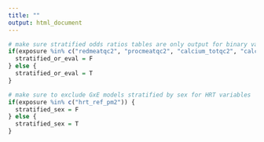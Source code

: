 ```yaml
---
title: ""
output: html_document
---
```


``` r
# make sure stratified odds ratios tables are only output for binary variables (exclude Q4)
if(exposure %in% c("redmeatqc2", "procmeatqc2", "calcium_totqc2", "calcium_dietqc2", "folate_dietqc2", "folate_totqc2", "fruitqc2", "vegetableqc2", "fiberqc2", "bmi5", "redmeatqcm_v2")) {
  stratified_or_eval = F
} else {
  stratified_or_eval = T
}

# make sure to exclude GxE models stratified by sex for HRT variables
if(exposure %in% c("hrt_ref_pm2")) {
  stratified_sex = F
} else {
  stratified_sex = T
}
```


<!-- ``` {r, results = 'asis'} -->
<!-- cat(paste0("## ", snp, " {.tabset}"), collapse = '\n') -->
<!-- ``` -->


<!-- ```{r, results = 'asis',  eval = stratified_sex} -->
<!-- cat(paste0("### GxE stratified by sex"), collapse = '\n') -->

<!-- rawHTML <- paste(readLines(glue("{path}/output/posthoc/gxe_models_{exposure}_{hrc_version}_{snp}_dose_{glue_collapse(sort(covariates), sep = '_')}_stratified_by_sex.html"))) -->
<!-- cat(paste(rawHTML, collapse = "\n"), "\n") -->
<!-- ``` -->


<!-- ```{r, results = 'asis',  eval = stratified_sex} -->
<!-- cat(paste0("### GxE stratified by tumor site"), collapse = '\n') -->

<!-- rawHTML <- paste(readLines(glue("{path}/output/posthoc/gxe_models_{exposure}_{hrc_version}_{snp}_dose_{glue_collapse(sort(covariates), sep = '_')}_stratified_by_cancer_site_sum2.html"))) -->
<!-- cat(paste(rawHTML, collapse = "\n"), "\n") -->
<!-- ``` -->


<!-- ```{r, results = 'asis',  eval = stratified_sex} -->
<!-- cat(paste0("### GxE stratified by study design"), collapse = '\n') -->

<!-- rawHTML <- paste(readLines(glue("{path}/output/posthoc/gxe_models_{exposure}_{hrc_version}_{snp}_dose_{glue_collapse(sort(covariates), sep = '_')}_stratified_by_study_design.html"))) -->
<!-- cat(paste(rawHTML, collapse = "\n"), "\n") -->
<!-- ``` -->


<!-- NO INCLUDE UNLESS REQUESTED -->
<!-- NO INCLUDE UNLESS REQUESTED -->
<!-- NO INCLUDE UNLESS REQUESTED -->
<!-- ```{r, results = 'asis',  eval = stratified_sex} -->
<!-- cat(paste0("### GxE by covariate sets"), collapse = '\n') -->

<!-- rawHTML <- paste(readLines(glue("{path}/output/posthoc/gxe_models_{exposure}_{hrc_version}_{snp}_dose_covariate_sets.html"))) -->
<!-- cat(paste(rawHTML, collapse = "\n"), "\n") -->
<!-- ``` -->



<!-- ```{r, results = 'asis', eval = stratified_or_eval} -->
<!-- # ok to include header here since setting results = 'asis' is set -->
<!-- cat(paste0("### Odds Ratios"), collapse = '\n') -->

<!-- #### ORIGINAL (GENOTYPES) -->
<!-- stratified_or_file <- readRDS(glue("{path}/output/posthoc/stratified_oddsratio_{exposure}_{hrc_version}_{snp}_{glue_collapse(sort(covariates), sep = '_')}.rds")) -->

<!-- options(knitr.kable.NA = '') -->
<!-- kable(stratified_or_file) %>% -->
<!--   kable_styling('bordered', bootstrap_options = c("striped", "hover", "condensed"), full_width = F, position = 'left') %>% -->
<!--   # add_header_above(c(" " = 4, "G param by E" = 2, "Counts (Ca/Co)" = 3)) %>% -->
<!--   add_header_above(c(" " = 4, "G param by E" = 2)) %>% -->
<!--   pack_rows("E param by G", 5, 6, indent = F) -->


<!-- #### DOSAGES -->
<!-- # stratified_or_file <- readRDS(glue("{path}/output/posthoc/stratified_oddsratio_{exposure}_{hrc_version}_{snp}_{glue_collapse(sort(covariates), sep = '_')}_dosage.rds")) -->
<!-- #  -->
<!-- # options(knitr.kable.NA = '') -->
<!-- # kable(stratified_or_file) %>% -->
<!-- #   kable_styling('bordered', bootstrap_options = c("striped", "hover", "condensed"), full_width = F, position = 'left') %>% -->
<!-- #   add_header_above(c(" " = 4, "G param by E" = 1, "Counts (Ca/Co)" = 3)) %>% -->
<!-- #   pack_rows("E param by G", 5, 6, indent = F) -->

<!-- ``` -->


<!-- ```{r, echo = F, results = 'asis'} -->
<!-- cat(paste0("### RERI"), collapse = '\n') -->
<!-- ``` -->
<!-- ```{r} -->
<!-- # just read in the file and run flextable -->
<!-- readRDS(glue("{path}/output/posthoc/reri_{exposure}_{hrc_version}_{snp}_dose_{glue_collapse(covariates, sep = '_')}.rds")) -->
<!-- ``` -->


<!-- ```{r, echo = F, results = 'asis'} -->
<!-- cat(paste0("### Interaction Plot"), collapse = '\n') -->
<!-- ``` -->
<!-- ```{r, out.width = '125%'} -->
<!-- # remove ref/alt info from snp -->
<!-- snpfix <- substr(snp, 1, nchar(snp)-4) -->

<!-- # interaction plot -->
<!-- interactionplot_file <- glue("{path}/output/posthoc/interaction_plot_{exposure}_{hrc_version}_{snp}_dose_{glue_collapse(sort(covariates), sep = '_')}.png") -->
<!-- knitr::include_graphics(interactionplot_file) -->

<!-- ``` -->


<!-- ```{r, echo = F, results = 'asis'} -->
<!-- cat(paste0("### Locuszoom"), collapse = '\n') -->
<!-- ``` -->
<!-- ```{r} -->
<!-- # remove ref/alt info from snp -->
<!-- snpfix <- substr(snp, 1, nchar(snp)-4) -->

<!-- # locuszoom plot -->
<!-- locuszoom_png <- glue("{path}/output/locuszoom_plot/locuszoom_plot_{exposure}_{hrc_version}_{method}_{snpfix}.png") -->
<!-- knitr::include_graphics(locuszoom_png) -->
<!-- ``` -->



<!-- ```{r, echo = F, results = 'asis'} -->
<!-- cat(paste0("### Func Annot"), collapse = '\n') -->
<!-- ``` -->
<!-- ```{r} -->
<!-- # remove ref/alt info from snp -->
<!-- snpfix <- substr(snp, 1, nchar(snp)-4) -->

<!-- # functional annotation plot -->
<!-- functional_png <- glue("{path}/output/functional_plot/functional_annotation_{snpfix}.png") -->
<!-- knitr::include_graphics(functional_png) -->
<!-- ``` -->








